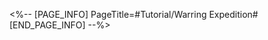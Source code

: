 <%-- [PAGE_INFO]
PageTitle=#Tutorial/Warring Expedition#
[END_PAGE_INFO] --%>
{{Tutorial
|sort      = 601401
|title     = Warring Expedition
|subtitle  = 
|type      = Adventure
|about     = 
|image1    = Tutorial Warring Expedition 1.png{{subst:void|<!--$UPLOAD:<<SpriteOutput/TutorialPic/TutorialPage_601401.png>-<Tutorial Warring Expedition 1.png>>}}
|text1     = Go back to the areas you have explored and experience different stories or challenges to get corresponding rewards. During your exploration, you will not be able to change your Team Lineup, and the Exploration Progress will be reset after exiting.
}}
